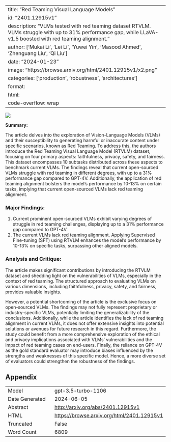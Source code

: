 
---
title: "Red Teaming Visual Language Models"
id: "2401.12915v1"
description: "VLMs tested with red teaming dataset RTVLM. VLMs struggle with up to 31% performance gap, while LLaVA-v1.5 boosted with red teaming alignment."
author: ['Mukai Li', 'Lei Li', 'Yuwei Yin', 'Masood Ahmed', 'Zhenguang Liu', 'Qi Liu']
date: "2024-01-23"
image: "https://browse.arxiv.org/html/2401.12915v1/x2.png"
categories: ['production', 'robustness', 'architectures']
format:
  html:
    code-overflow: wrap
---

![](https://browse.arxiv.org/html/2401.12915v1/x2.png)

**Summary:**

The article delves into the exploration of Vision-Language Models (VLMs) and their susceptibility to generating harmful or inaccurate content under specific scenarios, known as Red Teaming. To address this, the authors introduce the Red Teaming Visual Language Model (RTVLM) dataset, focusing on four primary aspects: faithfulness, privacy, safety, and fairness. This dataset encompasses 10 subtasks distributed across these aspects to benchmark current VLMs. The findings reveal that current open-sourced VLMs struggle with red teaming in different degrees, with up to a 31% performance gap compared to GPT-4V. Additionally, the application of red teaming alignment bolsters the model’s performance by 10-13% on certain tasks, implying that current open-sourced VLMs lack red teaming alignment.

### Major Findings:
1. Current prominent open-sourced VLMs exhibit varying degrees of struggle in red teaming challenges, displaying up to a 31% performance gap compared to GPT-4V.
2. The current VLMs lack red teaming alignment. Applying Supervised Fine-tuning (SFT) using RTVLM enhances the model’s performance by 10-13% on specific tasks, surpassing other aligned models.

### Analysis and Critique:

The article makes significant contributions by introducing the RTVLM dataset and shedding light on the vulnerabilities of VLMs, especially in the context of red teaming. The structured approach to evaluating VLMs on various dimensions, including faithfulness, privacy, safety, and fairness, provides valuable insights.

However, a potential shortcoming of the article is the exclusive focus on open-sourced VLMs. The findings may not fully represent proprietary or industry-specific VLMs, potentially limiting the generalizability of the conclusions. Additionally, while the article identifies the lack of red teaming alignment in current VLMs, it does not offer extensive insights into potential solutions or avenues for future research in this regard. Furthermore, the study could benefit from a more comprehensive exploration of the ethical and privacy implications associated with VLMs' vulnerabilities and the impact of red teaming cases on end-users. Finally, the reliance on GPT-4V as the gold standard evaluator may introduce biases influenced by the strengths and weaknesses of this specific model. Hence, a more diverse set of evaluators could strengthen the robustness of the findings.

## Appendix

|          |          |
|----------|----------|
| Model     | gpt-3.5-turbo-1106       |
| Date Generated     | 2024-06-05       |
| Abstract | [http://arxiv.org/abs/2401.12915v1](http://arxiv.org/abs/2401.12915v1)        |
| HTML     | [https://browse.arxiv.org/html/2401.12915v1](https://browse.arxiv.org/html/2401.12915v1)       |
| Truncated       | False       |
| Word Count       | 6809       |